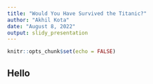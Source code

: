 ```yaml
---
title: "Would You Have Survived the Titanic?"
author: "Akhil Kota"
date: "August 8, 2022"
output: slidy_presentation
---
```


```r
knitr::opts_chunk$set(echo = FALSE)
```

## Hello